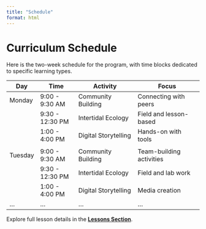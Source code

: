 ```yaml
---
title: "Schedule"
format: html
---
```


# Curriculum Schedule

Here is the two-week schedule for the program, with time blocks dedicated to specific learning types.

| **Day**   | **Time**        | **Activity**             | **Focus**                   |
|-----------|-----------------|--------------------------|-----------------------------|
| Monday    | 9:00 - 9:30 AM  | Community Building       | Connecting with peers       |
|           | 9:30 - 12:30 PM | Intertidal Ecology       | Field and lesson-based      |
|           | 1:00 - 4:00 PM  | Digital Storytelling     | Hands-on with tools         |
|           |                 |                          |                             |
| Tuesday   | 9:00 - 9:30 AM  | Community Building       | Team-building activities    |
|           | 9:30 - 12:30 PM | Intertidal Ecology       | Field and lab work          |
|           | 1:00 - 4:00 PM  | Digital Storytelling     | Media creation              |
| ...       | ...             | ...                      | ...                         |

Explore full lesson details in the **[Lessons Section](lessons/intertidal_lesson1.qmd)**.

